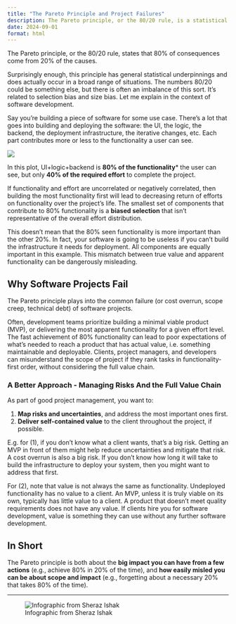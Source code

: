 ```yaml
---
title: "The Pareto Principle and Project Failures"
description: The Pareto principle, or the 80/20 rule, is a statistical principle. It’s an important reminder that big impact can come from small things, but that apparently small things can be deceptively important.
date: 2024-09-01
format: html
---
```



The Pareto principle, or the 80/20 rule, states that 80% of consequences come from 20% of the causes.

Surprisingly enough, this principle has general statistical underpinnings and does actually occur in a broad range of situations. The numbers 80/20 could be something else, but there is often an imbalance of this sort. It’s related to selection bias and size bias. Let me explain in the context of software development.

Say you’re building a piece of software for some use case. There’s a lot that goes into building and deploying the software: the UI, the logic, the backend, the deployment infrastructure, the iterative changes, etc. Each part contributes more or less to the functionality a user can see.

![](plot.png)

In this plot, UI+logic+backend is **80% of the functionality*** the user can see, but only **40% of the required effort** to complete the project.

If functionality and effort are uncorrelated or negatively correlated, then building the most functionality first will lead to decreasing return of efforts on functionality over the project’s life. The smallest set of components that contribute to 80% functionality is a **biased selection** that isn’t representative of the overall effort distribution.

This doesn’t mean that the 80% seen functionality is more important than the other 20%. In fact, your software is going to be useless if you can’t build the infrastructure it needs for deployment. All components are equally important in this example. This mismatch between true value and apparent functionality can be dangerously misleading.

## Why Software Projects Fail

The Pareto principle plays into the common failure (or cost overrun, scope creep, technical debt) of software projects.

Often, development teams prioritize building a minimal viable product (MVP), or delivering the most apparent functionality for a given effort level. The fast achievement of 80% functionality can lead to poor expectations of what’s needed to reach a product that has actual value, i.e. something maintainable and deployable. Clients, project managers, and developers can misunderstand the scope of project if they rank tasks in functionality-first order, without considering the full value chain.

### A Better Approach - Managing Risks And the Full Value Chain

As part of good project management, you want to:

1. **Map risks and uncertainties**, and address the most important ones first.
2. **Deliver self-contained value** to the client throughout the project, if possible.

E.g. for (1), if you don’t know what a client wants, that’s a big risk. Getting an MVP in front of them might help reduce uncertainties and mitigate that risk. A cost overrun is also a big risk. If you don’t know how long it will take to build the infrastructure to deploy your system, then you might want to address that first.

For (2), note that value is not always the same as functionality. Undeployed functionality has no value to a client. An MVP, unless it is truly viable on its own, typically has little value to a client. A product that doesn’t meet quality requirements does not have any value. If clients hire you for software development, value is something they can use without any further software development.

## In Short

The Pareto principle is both about the **big impact you can have from a few actions** (e.g., achieve 80% in 20% of the time), and **how easily misled you can be about scope and impact** (e.g., forgetting about a necessary 20% that takes 80% of the time).

---

![Infographic from Sheraz Ishak](sheraz.png)

